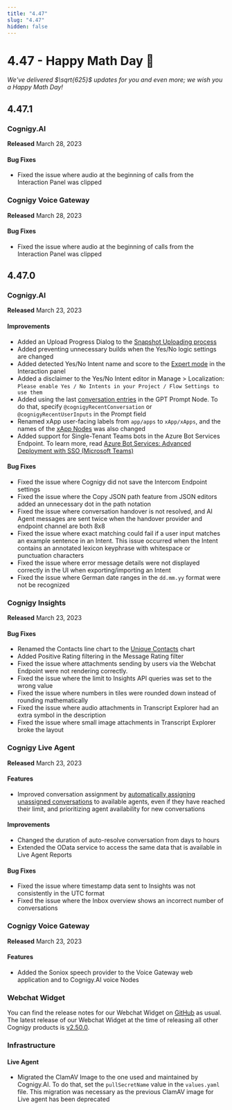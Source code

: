 ```yaml
---
title: "4.47"
slug: "4.47"
hidden: false
---
```


# 4.47 - Happy Math Day 🧮

_We've delivered $\sqrt{625}$ updates for you and even more; we wish you a Happy Math Day!_

## 4.47.1

### Cognigy.AI

**Released** March 28, 2023

#### Bug Fixes

- Fixed the issue where audio at the beginning of calls from the Interaction Panel was clipped

### Cognigy Voice Gateway
**Released** March 28, 2023

#### Bug Fixes

- Fixed the issue where audio at the beginning of calls from the Interaction Panel was clipped

## 4.47.0

### Cognigy.AI

**Released** March 23, 2023

#### Improvements

- Added an Upload Progress Dialog to the [Snapshot Uploading process](../ai/deploy/snapshots.mdx#upload-a-snapshot)
- Added preventing unnecessary builds when the Yes/No logic settings are changed
- Added detected Yes/No Intent name and score to the [Expert mode](../ai/test/interaction-panel/overview.mdx) in the Interaction panel
- Added a disclaimer to the Yes/No Intent editor in Manage > Localization: `Please enable Yes / No Intents in your Project / Flow Settings to use them`
- Added using the last [conversation entries](../ai/build/node-reference/service/llm-prompt.mdx) in the GPT Prompt Node. To do that, specify `@cognigyRecentConversation` or `@cognigyRecentUserInputs` in the Prompt field
- Renamed xApp user-facing labels from `app/apps` to `xApp/xApps`, and the names of the [xApp Nodes](../ai/build/node-reference/xApp/overview.mdx) was also changed
- Added support for Single-Tenant Teams bots in the Azure Bot Services Endpoint. To learn more, read [Azure Bot Services: Advanced Deployment with SSO (Microsoft Teams)](https://support.cognigy.com/hc/en-us/articles/6417377133596)

#### Bug Fixes

- Fixed the issue where Cognigy did not save the Intercom Endpoint settings
- Fixed the issue where the Copy JSON path feature from JSON editors added an unnecessary dot in the path notation
- Fixed the issue where conversation handover is not resolved, and AI Agent messages are sent twice when the handover provider and endpoint channel are both 8x8
- Fixed the issue where exact matching could fail if a user input matches an example sentence in an Intent. This issue occurred when the Intent contains an annotated lexicon keyphrase with whitespace or punctuation characters
- Fixed the issue where error message details were not displayed correctly in the UI when exporting/importing an Intent 
- Fixed the issue where German date ranges in the `dd.mm.yy` format were not be recognized

### Cognigy Insights

**Released** March 23, 2023

#### Bug Fixes

- Renamed the Contacts line chart to the [Unique Contacts](../insights/reports/engagement.mdx#unique-contacts) chart
- Added Positive Rating filtering in the Message Rating filter
- Fixed the issue where attachments sending by users via the Webchat Endpoint were not rendering correctly.
- Fixed the issue where the limit to Insights API queries was set to the wrong value
- Fixed the issue where numbers in tiles were rounded down instead of rounding mathematically
- Fixed the issue where audio attachments in Transcript Explorer had an extra symbol in the description
- Fixed the issue where small image attachments in Transcript Explorer broke the layout


### Cognigy Live Agent

**Released** March 23, 2023

#### Features

- Improved conversation assignment by [automatically assigning unassigned conversations](../live-agent/conversation/conversation-routing/automatic-mode.mdx) to available agents, even if they have reached their limit, and prioritizing agent availability for new conversations

#### Improvements

- Changed the duration of auto-resolve conversation from days to hours
- Extended the OData service to access the same data that is available in Live Agent Reports

#### Bug Fixes

- Fixed the issue where timestamp data sent to Insights was not consistently in the UTC format
- Fixed the issue where the Inbox overview shows an incorrect number of conversations

### Cognigy Voice Gateway

**Released** March 23, 2023

#### Features

- Added the Soniox speech provider to the Voice Gateway web application and to Cognigy.AI voice Nodes

### Webchat Widget

You can find the release notes for our Webchat Widget on [GitHub](https://github.com/Cognigy/WebchatWidget/releases) as usual. The latest release of our Webchat Widget at the time of releasing all other Cognigy products is [v2.50.0](https://github.com/Cognigy/WebchatWidget/releases/tag/v2.50.0).

### Infrastructure

#### Live Agent

- Migrated the ClamAV Image to the one used and maintained by Cognigy.AI. To do that, set the `pullSecretName` value in the `values.yaml` file. This migration was necessary as the previous ClamAV image for Live agent has been deprecated
